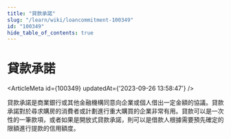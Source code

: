 ```yaml
---
title: "貸款承諾"
slug: "/learn/wiki/loancommitment-100349"
id: "100349"
hide_table_of_contents: true
---
```



# 貸款承諾

<ArticleMeta id={100349} updatedAt={'2023-09-26 13:58:47'} />
<div className='border-solid border-b border-t-0 my-4 border-[var(--ifm-color-gray-300)]' />

貸款承諾是商業銀行或其他金融機構同意向企業或個人借出一定金額的協議。貸款承諾對於尋求購房的消費者或計劃進行重大購買的企業非常有用。貸款可以是一次性的一筆款項，或者如果是開放式貸款承諾，則可以是借款人根據需要預先確定的限額進行提款的信用額度。
